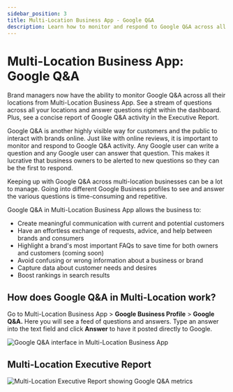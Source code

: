 ```yaml
---
sidebar_position: 3
title: Multi-Location Business App - Google Q&A
description: Learn how to monitor and respond to Google Q&A across all your locations using the Multi-Location Business App.
---
```


# Multi-Location Business App: Google Q&A

Brand managers now have the ability to monitor Google Q&A across all their locations from Multi-Location Business App. See a stream of questions across all your locations and answer questions right within the dashboard. Plus, see a concise report of Google Q&A activity in the Executive Report.

Google Q&A is another highly visible way for customers and the public to interact with brands online. Just like with online reviews, it is important to monitor and respond to Google Q&A activity. Any Google user can write a question and any Google user can answer that question. This makes it lucrative that business owners to be alerted to new questions so they can be the first to respond.

Keeping up with Google Q&A across multi-location businesses can be a lot to manage. Going into different Google Business profiles to see and answer the various questions is time-consuming and repetitive.

Google Q&A in Multi-Location Business App allows the business to:

- Create meaningful communication with current and potential customers
- Have an effortless exchange of requests, advice, and help between brands and consumers
- Highlight a brand's most important FAQs to save time for both owners and customers (coming soon)
- Avoid confusing or wrong information about a business or brand
- Capture data about customer needs and desires
- Boost rankings in search results

## How does Google Q&A in Multi-Location work?

Go to Multi-Location Business App > **Google Business Profile** > **Google Q&A.** Here you will see a feed of questions and answers. Type an answer into the text field and click **Answer** to have it posted directly to Google.

![Google Q&A interface in Multi-Location Business App](./img/multi-location/google-qa/google-qa-interface.png)

## Multi-Location Executive Report

![Multi-Location Executive Report showing Google Q&A metrics](./img/multi-location/google-qa/executive-report.png)
